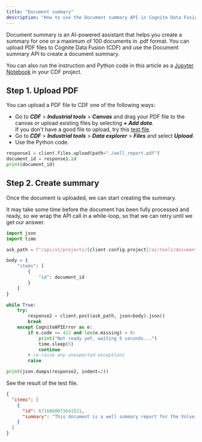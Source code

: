 ```yaml
---
title: "Document summary"
description: "How to use the Document summary API in Cognite Data Fusion (CDF) to create summaries for PDF documents using AI."
---
```


Document summary is an AI-powered assistant that helps you create a summary for one or a maximum of 100 documents in .pdf format. You can upload PDF files to Cognite Data Fusion (CDF) and use the Document summary API to create a document summary.

You can also run the instruction and Python code in this article as a [Jupyter Notebook](./document_summarization.ipynb) in your CDF project.

## Step 1. Upload PDF

You can upload a PDF file to CDF one of the following ways:

- Go to **_CDF_** > **_Industrial tools_** > **_Canvas_** and drag your PDF file to the canvas or upload existing files by selecting **_+ Add data_**.  
  If you don't have a good file to upload, try this [test file](./well_report.pdf).
- Go to **_CDF_** > **_Industrial tools_** > **_Data explorer_** > **_Files_** and select **_Upload_**.
- Use the Python code.

```python
response1 = client.files.upload(path="./well_report.pdf")
document_id = response1.id
print(document_id)
```

## Step 2. Create summary

Once the document is uploaded, we can start creating the summary.

It may take some time before the document has been fully processed and ready, so we wrap the API call in a while-loop, so that we can retry until we get our answer.

```python
import json
import time

ask_path = f"/api/v1/projects/{client.config.project}/ai/tools/documents/summarize"

body = {
    "items": [
        {
            "id": document_id
        }
    ]
}

while True:
    try:
        response2 = client.post(ask_path, json=body).json()
        break
    except CogniteAPIError as e:
        if e.code == 422 and len(e.missing) > 0:
            print("Not ready yet, waiting 5 seconds...")
            time.sleep(5)
            continue
        # re-raise any unexpected exceptions
        raise

print(json.dumps(response2, indent=2))
```

See the result of the test file.

```json
{
  "items": [
    {
      "id": 6716860071641521,
      "summary": "This document is a well summary report for the Volve F well in Norway. It provides information on the site position, well position, wellpath survey depths, and wellpath plan depths. The report includes details such as latitude, longitude, position uncertainty, water depth, wellhead depth, and survey dates. It also mentions the survey tools used for each survey. The document is dated April 11, 2018."
    }
  ]
}
```
